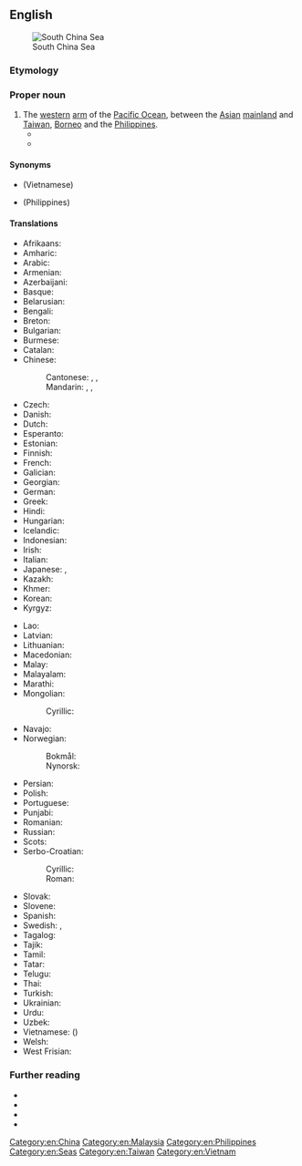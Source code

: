 ==English==
{{wikipedia}}
{{commonscat}}
[[File:Relief Map of South China Sea.png|thumb|South China Sea]]

===Etymology===
{{rfe|en}}

===Proper noun===
{{en-proper noun|head=[[south|South]] [[China]] [[sea|Sea]]}}

# The [[western]] [[arm]] of the [[Pacific Ocean]], between the [[Asian]] [[mainland]] and [[Taiwan]], [[Borneo]] and the [[Philippines]].
#* {{quote-journal
|en
|year=1898
|month=May
|title=The Philippine Islands
|journal=The Locomotive
|url=https://archive.org/details/locomotive19hart/
|volume=XIX
|issue=5
|location=[[Hartford]], Conn.
|publisher=Hartford Steam Boiler Inspection and Insurance Company
|OCLC=42342816
|page=77
|pageurl=https://archive.org/details/locomotive19hart/page/77/
|text=The Philippine Islands are an archipelago southeast of Asia. They extend almost due north and south from Formosa to Borneo, and they separate the '''South China Sea''' from the Pacific Ocean.}}
#* {{quote-book
|en
|year=2015
|last=Cheney
|first=Dick
|authorlink=Dick Cheney
|author2={{w|Liz Cheney}}
|title={{w|Exceptional: Why the World Needs a Powerful America}}
|url=https://archive.org/details/unset0000unse_m7b2/
|publisher={{w|Threshold Editions}}
|ISBN=978-1-5011-1541-7
|OCLC=935894711
|OL=26650505M
|page=222
|pageurl=https://archive.org/details/unset0000unse_m7b2/page/222/
|text=Ignoring international law, the Chinese have claimed sovereignty over most of the '''South China Sea''' and are embarked upon a massive land reclamation and construction program to bolster these claims.}}

====Synonyms====
* {{l|en|East Sea}} (Vietnamese)
* {{l|en|West Philippine Sea}} (Philippines)

====Translations====
{{trans-top|Pacific Ocean, between the Asian mainland and Taiwan, Borneo and the Philippines}}
* Afrikaans: {{t|af|Suid-Chinese See}}
* Amharic: {{t|am|ደቡብ ቻይና ባሕር}}
* Arabic: {{t|ar|بَحْر الصِّين الْجَنُوبِيّ|m}}
* Armenian: {{t|hy|Հարավ-Չինական ծով}}
* Azerbaijani: {{t|az|Cənubi Çin dənizi}}
* Basque: {{t|eu|Hego Txinako itsasoa}}
* Belarusian: {{t|be|Паўднёва-Кіта́йскае мо́ра|n}}
* Bengali: {{t|bn|দক্ষিণ চীন সাগর}}
* Breton: {{t|br|Mor Su Sina}}
* Bulgarian: {{t|bg|Южнокита́йско море́|n}}
* Burmese: {{t|my|တောင်တရုတ်ပင်လယ်}}
* Catalan: {{t|ca|mar de la Xina Meridional|f}}
* Chinese:
*: Cantonese: {{t|yue|南海|tr=naam4 hoi2}}, {{t|yue|南中國海}}, {{t|yue|南中国海|tr=naam4 zung1 gwok3 hoi2}}
*: Mandarin: {{t+|cmn|南海|tr=Nánhǎi|sc=Hani}}, {{t+|cmn|南中國海}}, {{t+|cmn|南中国海|tr=Nán Zhōngguó Hǎi}}
* Czech: {{t|cs|Jihočínské moře|n}}
* Danish: {{t|da|Sydkinesiske Hav|n}}
* Dutch: {{t+|nl|Zuid-Chinese Zee|f}}
* Esperanto: {{t|eo|Sudĉina Maro}}
* Estonian: {{t|et|Lõuna-Hiina meri}}
* Finnish: {{t|fi|Etelä-Kiinanmeri}}
* French: {{t+|fr|mer de Chine méridionale|f}}
* Galician: {{t|gl|mar da China Meridional|m}}
* Georgian: {{t|ka|სამხრეთ ჩინეთის ზღვა}}
* German: {{t+|de|Südchinesisches Meer|n}}
* Greek: {{t|el|Θάλασσα της Νότιας Κίνας|f}}
* Hindi: {{t|hi|दक्षिणी चीन सागर|m}}
* Hungarian: {{t+|hu|Dél-kínai-tenger}}
* Icelandic: {{t|is|Suður-Kínahaf|n}}
* Indonesian: {{t|id|Laut Tiongkok Selatan}}
* Irish: {{t|ga|Muir na Síne Theas|f}}
* Italian: {{t|it|Mar Cinese Meridionale|m}}
* Japanese: {{t|ja|南シナ海|tr=みなみしなかい, Minami Shina-kai}}, {{t|ja|南支那海|tr=みなみしなかい, Minami Shina-kai}}
* Kazakh: {{t|kk|Оңтүстік Қытай теңізі}}
* Khmer: {{t+|km|សមុទ្រចិនខាងត្បូង}}
* Korean: {{t|ko|^남중국해(南中國海)}}
* Kyrgyz: {{t|ky|Түштүк Кытай деңизи}}
{{trans-mid}}
* Lao: {{t+|lo|ທະເລຈີນໃຕ້}}
* Latvian: {{t|lv|Dienvidķīnas jūra|f}}
* Lithuanian: {{t|lt|Pietų Kinijos jūra|f}}
* Macedonian: {{t|mk|Јужнокинеско Море|n}}
* Malay: {{t|ms|Laut China Selatan}}
* Malayalam: {{t|ml|ദക്ഷിണ ചൈനാക്കടൽ}}
* Marathi: {{t|mr|दक्षिण चीन समुद्र}}
* Mongolian:
*: Cyrillic: {{t|mn|Өмнөд Хятадын тэнгис}}
* Navajo: {{t|nv|Tónteel náátsʼósí}}
* Norwegian:
*: Bokmål: {{t|nb|Sørkinahavet|n}}
*: Nynorsk: {{t|nn|Sørkinahavet|n}}
* Persian: {{t|fa|دریای جنوبی چین|tr=daryâ-ye jonubi čin}}
* Polish: {{t+|pl|Morze Południowochińskie|n}}
* Portuguese: {{t|pt|Mar da China Meridional|m}}
* Punjabi: {{t|pa|ਦੱਖਣੀ ਚੀਨ ਸਮੁੰਦਰ}}
* Romanian: {{t|ro|Marea Chinei de Sud|f}}
* Russian: {{t+|ru|Ю́жно-Кита́йское мо́ре|n|}}
* Scots: {{t|sco|Sooth Cheenae Sea}}
* Serbo-Croatian:
*: Cyrillic: {{t|sh|Јужнокинеско море|n}}
*: Roman: {{t|sh|Južnokinesko more|n}}
* Slovak: {{t|sk|Juhočínske more|n}}
* Slovene: {{t|sl|Južnokitajsko morje|n}}
* Spanish: {{t|es|mar de la China Meridional|m}}
* Swedish: {{t|sv|Sydkinesiska sjön|c}}, {{t|sv|Sydkinesiska havet|n}}
* Tagalog: {{t|tl|Timog Dagat Tsina}}
* Tajik: {{t|tg|Баҳри Ҷануби Хитой}}
* Tamil: {{t|ta|தென்சீனக் கடல்}}
* Tatar: {{t|tt|Көньяк Кытай диңгезе}}
* Telugu: {{t|te|దక్షిణ చైనా సముద్రం}}
* Thai: {{t|th|ทะเลจีนใต้}}
* Turkish: {{t+|tr|Güney Çin Denizi}}
* Ukrainian: {{t|uk|Південнокита́йське мо́ре|n}}
* Urdu: {{t|ur|بحیرہ جنوبی چین|f|tr=bahīrā janūbī cīn}}
* Uzbek: {{t|uz|Janubiy Xitoy dengizi}}
* Vietnamese: {{t+|vi|Biển Đông}} ({{t|vi|[[㴜]][[東]]}})
* Welsh: {{t|cy|Môr De Tsieina|m}}
* West Frisian: {{t|fy|Súdsineeske See}}
{{trans-bottom}}

===Further reading===
* {{R:Collins English Dictionary}}
* {{R:OneLook}}
* {{R:Merriam-Webster Online}}
* {{R:TheFreeDictionary}}

[[Category:en:China]]
[[Category:en:Malaysia]]
[[Category:en:Philippines]]
[[Category:en:Seas]]
[[Category:en:Taiwan]]
[[Category:en:Vietnam]]
